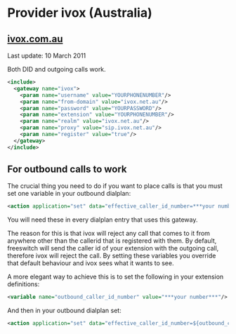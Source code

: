 
# Provider ivox (Australia) 

 

## [ivox.com.au](http://ivox.com.au)

Last update: 10 March 2011

Both DID and outgoing calls work.

```xml
<include>
  <gateway name="ivox">
    <param name="username" value="YOURPHONENUMBER"/>
    <param name="from-domain" value="ivox.net.au"/>
    <param name="password" value="YOURPASSWORD"/>
    <param name="extension" value="YOURPHONENUMBER"/>
    <param name="realm" value="ivox.net.au"/>
    <param name="proxy" value="sip.ivox.net.au"/>
    <param name="register" value="true"/>
  </gateway>
</include>
```

## For outbound calls to work

The crucial thing you need to do if you want to place calls is that you must set one variable in your outbound dialplan:

```xml
<action application="set" data="effective_caller_id_number=***your number***"/>
```

You will need these in every dialplan entry that uses this gateway.

The reason for this is that ivox will reject any call that comes to it from anywhere other than the callerid that is registered with them. By default, freeswitch will send the caller id of your extension with the outgoing call, therefore ivox will reject the call. By setting these variables you override that default behaviour and ivox sees what it wants to see.

  
A more elegant way to achieve this is to set the following in your extension definitions:

```xml
<variable name="outbound_caller_id_number" value="***your number***"/>
```

And then in your outbound dialplan set:

```xml
<action application="set" data="effective_caller_id_number=${outbound_caller_id_number}"/> 
```


